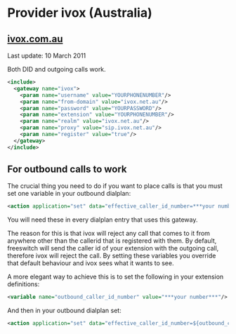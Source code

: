 
# Provider ivox (Australia) 

 

## [ivox.com.au](http://ivox.com.au)

Last update: 10 March 2011

Both DID and outgoing calls work.

```xml
<include>
  <gateway name="ivox">
    <param name="username" value="YOURPHONENUMBER"/>
    <param name="from-domain" value="ivox.net.au"/>
    <param name="password" value="YOURPASSWORD"/>
    <param name="extension" value="YOURPHONENUMBER"/>
    <param name="realm" value="ivox.net.au"/>
    <param name="proxy" value="sip.ivox.net.au"/>
    <param name="register" value="true"/>
  </gateway>
</include>
```

## For outbound calls to work

The crucial thing you need to do if you want to place calls is that you must set one variable in your outbound dialplan:

```xml
<action application="set" data="effective_caller_id_number=***your number***"/>
```

You will need these in every dialplan entry that uses this gateway.

The reason for this is that ivox will reject any call that comes to it from anywhere other than the callerid that is registered with them. By default, freeswitch will send the caller id of your extension with the outgoing call, therefore ivox will reject the call. By setting these variables you override that default behaviour and ivox sees what it wants to see.

  
A more elegant way to achieve this is to set the following in your extension definitions:

```xml
<variable name="outbound_caller_id_number" value="***your number***"/>
```

And then in your outbound dialplan set:

```xml
<action application="set" data="effective_caller_id_number=${outbound_caller_id_number}"/> 
```


